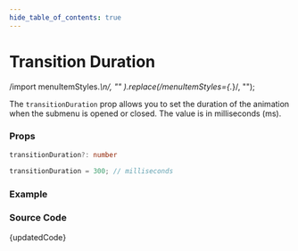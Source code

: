 ```yaml
---
hide_table_of_contents: true
---
```



# Transition Duration

  /import menuItemStyles.*\n/,
  ""
).replace(/menuItemStyles={.*}/, "");

The `transitionDuration` prop allows you to set the duration of the animation when the submenu is opened or closed. The value is in milliseconds (ms).

### Props

```ts noCopy
transitionDuration?: number
```

```ts noCopy title='Default Value'
transitionDuration = 300; // milliseconds
```

### Example

<BrowserWindow url="/horizontal-menu/menu/transition-duration">
  <Provider>
    <TransitionDuration />
  </Provider>
</BrowserWindow>

### Source Code

<TsToJsCodeSnippet>{updatedCode}</TsToJsCodeSnippet>
